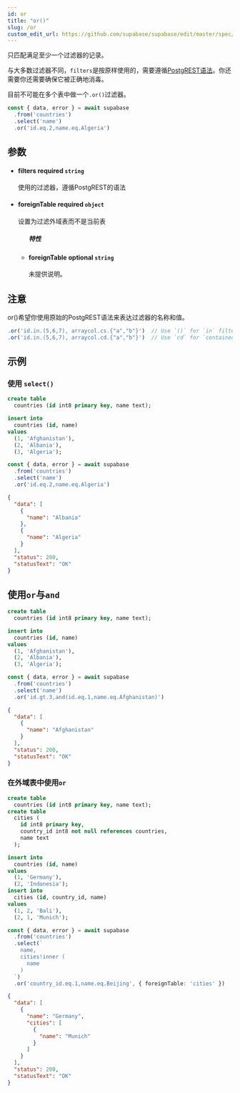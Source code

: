 ```yaml
---
id: or
title: "or()"
slug: /or
custom_edit_url: https://github.com/supabase/supabase/edit/master/spec/supabase_js_v2.yml
---
```


只匹配满足至少一个过滤器的记录。

与大多数过滤器不同，`filters`是按原样使用的，需要遵循[PostgREST语法](https://postgrest.org/en/stable/api.html#operators)。你还需要你还需要确保它被正确地消毒。

目前不可能在多个表中做一个`.or()`过滤器。

```ts
const { data, error } = await supabase
  .from('countries')
  .select('name')
  .or('id.eq.2,name.eq.Algeria')
```


## 参数


<ul className="method-list-group">
  
<li className="method-list-item">
  <h4 className="method-list-item-label">
    <span className="method-list-item-label-name">
      filters
    </span>
    <span className="method-list-item-label-badge required">
      required
    </span>
    <span className="method-list-item-validation">
      <code>string</code>
    </span>
  </h4>
  <div class="method-list-item-description">

使用的过滤器，遵循PostgREST的语法

  </div>
  
</li>


<li className="method-list-item">
  <h4 className="method-list-item-label">
    <span className="method-list-item-label-name">
      foreignTable
    </span>
    <span className="method-list-item-label-badge required">
      required
    </span>
    <span className="method-list-item-validation">
      <code>object</code>
    </span>
  </h4>
  <div class="method-list-item-description">

设置为过滤外域表而不是当前表

  </div>
  
<ul className="method-list-group">
  <h5 class="method-list-title method-list-title-isChild expanded">特性</h5>

<li className="method-list-item">
  <h4 className="method-list-item-label">
    <span className="method-list-item-label-name">
      foreignTable
    </span>
    <span className="method-list-item-label-badge false">
      optional
    </span>
    <span className="method-list-item-validation">
      <code>string</code>
    </span>
  </h4>
  <div class="method-list-item-description">

未提供说明。

  </div>
  
</li>

</ul>

</li>

</ul>


## 注意

or()希望你使用原始的PostgREST语法来表达过滤器的名称和值。

```ts
.or('id.in.(5,6,7), arraycol.cs.{"a","b"}')  // Use `()` for `in` filter, `{}` for array values and `cs` for `contains()`.
.or('id.in.(5,6,7), arraycol.cd.{"a","b"}')  // Use `cd` for `containedBy()`
```










## 示例

### 使用 `select()`

<Tabs scrollable size="small" type="underlined" defaultActiveId="schema">
<TabPanel id="schema" label="Schema">

  ```sql
  create table
    countries (id int8 primary key, name text);

  insert into
    countries (id, name)
  values
    (1, 'Afghanistan'),
    (2, 'Albania'),
    (3, 'Algeria');
  ```

</TabPanel>
<TabPanel id="js" label="JavaScript">

  ```ts
  const { data, error } = await supabase
    .from('countries')
    .select('name')
    .or('id.eq.2,name.eq.Algeria')
  ```

</TabPanel>
<TabPanel id="result" label="Result">

  ```json
  {
    "data": [
      {
        "name": "Albania"
      },
      {
        "name": "Algeria"
      }
    ],
    "status": 200,
    "statusText": "OK"
  }
  ```

</TabPanel>
</Tabs>

## 使用`or`与`and`

<Tabs scrollable size="small" type="underlined" defaultActiveId="schema">
<TabPanel id="schema" label="Schema">

  ```sql
  create table
    countries (id int8 primary key, name text);

  insert into
    countries (id, name)
  values
    (1, 'Afghanistan'),
    (2, 'Albania'),
    (3, 'Algeria');
  ```

</TabPanel>
<TabPanel id="js" label="JavaScript">

  ```ts
  const { data, error } = await supabase
    .from('countries')
    .select('name')
    .or('id.gt.3,and(id.eq.1,name.eq.Afghanistan)')
  ```

</TabPanel>
<TabPanel id="result" label="Result">


  ```json
  {
    "data": [
      {
        "name": "Afghanistan"
      }
    ],
    "status": 200,
    "statusText": "OK"
  }
  ```

</TabPanel>
</Tabs>

### 在外域表中使用`or`

<Tabs scrollable size="small" type="underlined" defaultActiveId="schema">
<TabPanel id="schema" label="Schema">

  ```sql
  create table
    countries (id int8 primary key, name text);
  create table
    cities (
      id int8 primary key,
      country_id int8 not null references countries,
      name text
    );

  insert into
    countries (id, name)
  values
    (1, 'Germany'),
    (2, 'Indonesia');
  insert into
    cities (id, country_id, name)
  values
    (1, 2, 'Bali'),
    (2, 1, 'Munich');
  ```

</TabPanel>
<TabPanel id="js" label="JavaScript">

  ```ts
  const { data, error } = await supabase
    .from('countries')
    .select(`
      name,
      cities!inner (
        name
      )
    `)
    .or('country_id.eq.1,name.eq.Beijing', { foreignTable: 'cities' })
  ```

</TabPanel>
<TabPanel id="result" label="Result">

  ```json
  {
    "data": [
      {
        "name": "Germany",
        "cities": [
          {
            "name": "Munich"
          }
        ]
      }
    ],
    "status": 200,
    "statusText": "OK"
  }
  ```

</TabPanel>
</Tabs>